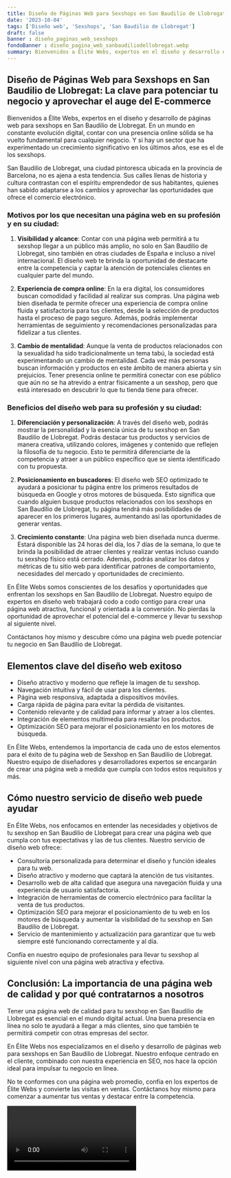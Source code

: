 ```yaml
---
title: Diseño de Páginas Web para Sexshops en San Baudilio de Llobregat
date: '2023-10-04'
tags: ['Diseño web', 'Sexshops', 'San Baudilio de Llobregat']
draft: false
banner : diseño_paginas_web_sexshops
fondoBanner : diseño_pagina_web_sanbaudiliodellobregat.webp
summary: Bienvenidos a Élite Webs, expertos en el diseño y desarrollo de páginas web para sexshops en San Baudilio de Llobregat. En un mundo en constante evolución digital, contar con una presencia online sólida se ha vuelto fundamental para cualquier negocio. Y si hay un sector que ha experimentado un crecimiento significativo en los últimos años, ese es el de los sexshops.
---
```


## Diseño de Páginas Web para Sexshops en San Baudilio de Llobregat: La clave para potenciar tu negocio y aprovechar el auge del E-commerce

Bienvenidos a Élite Webs, expertos en el diseño y desarrollo de páginas web para sexshops en San Baudilio de Llobregat. En un mundo en constante evolución digital, contar con una presencia online sólida se ha vuelto fundamental para cualquier negocio. Y si hay un sector que ha experimentado un crecimiento significativo en los últimos años, ese es el de los sexshops.

San Baudilio de Llobregat, una ciudad pintoresca ubicada en la provincia de Barcelona, no es ajena a esta tendencia. Sus calles llenas de historia y cultura contrastan con el espíritu emprendedor de sus habitantes, quienes han sabido adaptarse a los cambios y aprovechar las oportunidades que ofrece el comercio electrónico.

### Motivos por los que necesitan una página web en su profesión y en su ciudad:

1. **Visibilidad y alcance**: Contar con una página web permitirá a tu sexshop llegar a un público más amplio, no solo en San Baudilio de Llobregat, sino también en otras ciudades de España e incluso a nivel internacional. El diseño web te brinda la oportunidad de destacarte entre la competencia y captar la atención de potenciales clientes en cualquier parte del mundo.

2. **Experiencia de compra online**: En la era digital, los consumidores buscan comodidad y facilidad al realizar sus compras. Una página web bien diseñada te permite ofrecer una experiencia de compra online fluida y satisfactoria para tus clientes, desde la selección de productos hasta el proceso de pago seguro. Además, podrás implementar herramientas de seguimiento y recomendaciones personalizadas para fidelizar a tus clientes.

3. **Cambio de mentalidad**: Aunque la venta de productos relacionados con la sexualidad ha sido tradicionalmente un tema tabú, la sociedad está experimentando un cambio de mentalidad. Cada vez más personas buscan información y productos en este ámbito de manera abierta y sin prejuicios. Tener presencia online te permitirá conectar con ese público que aún no se ha atrevido a entrar físicamente a un sexshop, pero que está interesado en descubrir lo que tu tienda tiene para ofrecer.

### Beneficios del diseño web para su profesión y su ciudad:

1. **Diferenciación y personalización**: A través del diseño web, podrás mostrar la personalidad y la esencia única de tu sexshop en San Baudilio de Llobregat. Podrás destacar tus productos y servicios de manera creativa, utilizando colores, imágenes y contenido que reflejen la filosofía de tu negocio. Esto te permitirá diferenciarte de la competencia y atraer a un público específico que se sienta identificado con tu propuesta.

2. **Posicionamiento en buscadores**: El diseño web SEO optimizado te ayudará a posicionar tu página entre los primeros resultados de búsqueda en Google y otros motores de búsqueda. Esto significa que cuando alguien busque productos relacionados con los sexshops en San Baudilio de Llobregat, tu página tendrá más posibilidades de aparecer en los primeros lugares, aumentando así las oportunidades de generar ventas.

3. **Crecimiento constante**: Una página web bien diseñada nunca duerme. Estará disponible las 24 horas del día, los 7 días de la semana, lo que te brinda la posibilidad de atraer clientes y realizar ventas incluso cuando tu sexshop físico está cerrado. Además, podrás analizar los datos y métricas de tu sitio web para identificar patrones de comportamiento, necesidades del mercado y oportunidades de crecimiento.

En Élite Webs somos conscientes de los desafíos y oportunidades que enfrentan los sexshops en San Baudilio de Llobregat. Nuestro equipo de expertos en diseño web trabajará codo a codo contigo para crear una página web atractiva, funcional y orientada a la conversión. No pierdas la oportunidad de aprovechar el potencial del e-commerce y llevar tu sexshop al siguiente nivel.

Contáctanos hoy mismo y descubre cómo una página web puede potenciar tu negocio en San Baudilio de Llobregat.

<GifSeo />

<Cta />

## Elementos clave del diseño web exitoso

- Diseño atractivo y moderno que refleje la imagen de tu sexshop.
- Navegación intuitiva y fácil de usar para los clientes.
- Página web responsiva, adaptada a dispositivos móviles.
- Carga rápida de página para evitar la pérdida de visitantes.
- Contenido relevante y de calidad para informar y atraer a los clientes.
- Integración de elementos multimedia para resaltar los productos.
- Optimización SEO para mejorar el posicionamiento en los motores de búsqueda.

En Élite Webs, entendemos la importancia de cada uno de estos elementos para el éxito de tu página web de Sexshop en San Baudilio de Llobregat. Nuestro equipo de diseñadores y desarrolladores expertos se encargarán de crear una página web a medida que cumpla con todos estos requisitos y más.

## Cómo nuestro servicio de diseño web puede ayudar

En Élite Webs, nos enfocamos en entender las necesidades y objetivos de tu sexshop en San Baudilio de Llobregat para crear una página web que cumpla con tus expectativas y las de tus clientes. Nuestro servicio de diseño web ofrece:

- Consultoría personalizada para determinar el diseño y función ideales para tu web.
- Diseño atractivo y moderno que captará la atención de tus visitantes.
- Desarrollo web de alta calidad que asegura una navegación fluida y una experiencia de usuario satisfactoria.
- Integración de herramientas de comercio electrónico para facilitar la venta de tus productos.
- Optimización SEO para mejorar el posicionamiento de tu web en los motores de búsqueda y aumentar la visibilidad de tu sexshop en San Baudilio de Llobregat.
- Servicio de mantenimiento y actualización para garantizar que tu web siempre esté funcionando correctamente y al día.

Confía en nuestro equipo de profesionales para llevar tu sexshop al siguiente nivel con una página web atractiva y efectiva.

## Conclusión: La importancia de una página web de calidad y por qué contratarnos a nosotros

Tener una página web de calidad para tu sexshop en San Baudilio de Llobregat es esencial en el mundo digital actual. Una buena presencia en línea no solo te ayudará a llegar a más clientes, sino que también te permitirá competir con otras empresas del sector.

En Élite Webs nos especializamos en el diseño y desarrollo de páginas web para sexshops en San Baudilio de Llobregat. Nuestro enfoque centrado en el cliente, combinado con nuestra experiencia en SEO, nos hace la opción ideal para impulsar tu negocio en línea.

No te conformes con una página web promedio, confía en los expertos de Élite Webs y convierte las visitas en ventas. Contáctanos hoy mismo para comenzar a aumentar tus ventas y destacar entre la competencia.

<Video />

<CtaBot job='Sexshops' city='San Baudilio de Llobregat'/>

<Gmaps query='San Baudilio de Llobregat+españa+maps' />